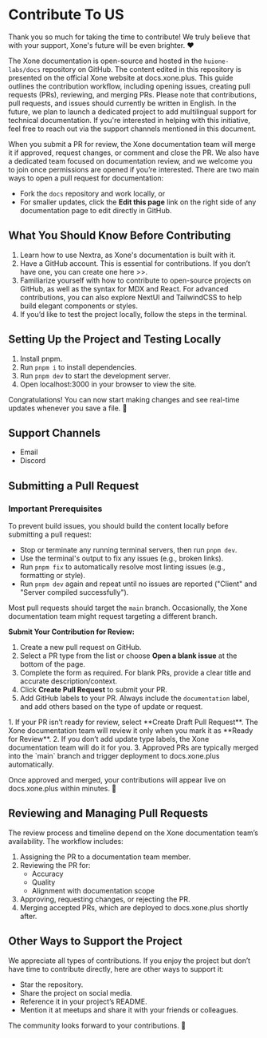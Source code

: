 
# Contribute To US

Thank you so much for taking the time to contribute! We truly believe that with your support, Xone's future will be even brighter. ❤️  

The Xone documentation is open-source and hosted in the `huione-labs/docs` repository on GitHub. The content edited in this repository is presented on the official Xone website at <Link className='text-primaryHue' isExternal showAnchorIcon href="https://docs.xone.plus">docs.xone.plus</Link>. This guide outlines the contribution workflow, including opening issues, creating pull requests (PRs), reviewing, and merging PRs. Please note that contributions, pull requests, and issues should currently be written in English. In the future, we plan to launch a dedicated project to add multilingual support for technical documentation. If you're interested in helping with this initiative, feel free to reach out via the <Link className='text-primaryHue' showAnchorIcon href="contribut#support-channels">support channels</Link> mentioned in this document.  

When you submit a PR for review, the Xone documentation team will merge it if approved, request changes, or comment and close the PR. We also have a dedicated team focused on documentation review, and we welcome you to join once permissions are opened if you’re interested. There are two main ways to open a pull request for documentation:  

- Fork the `docs` repository and work locally, or  
- For smaller updates, click the **Edit this page** link on the right side of any documentation page to edit directly in GitHub.  

## What You Should Know Before Contributing  

1. Learn how to use <Link className='text-primaryHue' isExternal showAnchorIcon href="https://nextra.site/docs">Nextra</Link>, as Xone's documentation is built with it.  
2. Have a <Link className='text-primaryHue' isExternal showAnchorIcon href="https://docs.github.com/en/get-started/start-your-journey/creating-an-account-on-github">GitHub account</Link>. This is essential for contributions. If you don’t have one, you can <Link className='text-primaryHue' isExternal showAnchorIcon href="https://github.com/signup">create one here >></Link>.  
3. Familiarize yourself with <Link className='text-primaryHue' isExternal showAnchorIcon href="https://docs.github.com/en/get-started/exploring-projects-on-github/finding-ways-to-contribute-to-open-source-on-github">how to contribute to open-source projects on GitHub</Link>, as well as the syntax for <Link className='text-primaryHue' isExternal showAnchorIcon href="https://mdxjs.com/">MDX</Link> and <Link className='text-primaryHue' isExternal showAnchorIcon href="https://react.dev/">React</Link>. For advanced contributions, you can also explore <Link className='text-primaryHue' isExternal showAnchorIcon href="https://nextui.org/">NextUI</Link> and <Link className='text-primaryHue' isExternal showAnchorIcon href="https://tailwindcss.com/">TailwindCSS</Link> to help build elegant components or styles.  
4. If you’d like to test the project locally, follow the <Link className='text-primaryHue' isExternal showAnchorIcon href="https://www.notion.so/Xone-14a29fa6e04b8004bac5cedcecfd8f3f?pvs=21">steps in the terminal</Link>.  

## Setting Up the Project and Testing Locally  

1. <Link className='text-primaryHue' isExternal showAnchorIcon href="https://pnpm.io/installation">Install pnpm</Link>.  
2. Run `pnpm i` to install dependencies.  
3. Run `pnpm dev` to start the development server.  
4. Open <Link className='text-primaryHue' isExternal showAnchorIcon href="http://localhost:3000/">localhost:3000</Link> in your browser to view the site.  

Congratulations! You can now start making changes and see real-time updates whenever you save a file. 🥰  

## Support Channels  

- <Link className='text-primaryHue' isExternal showAnchorIcon href="developers@xone.plus">Email</Link>
- <Link className='text-primaryHue' isExternal showAnchorIcon href="https://discord.gg/Du9y2GHV">Discord</Link>

## Submitting a Pull Request  

### **Important Prerequisites**  

To prevent build issues, you should build the content locally before submitting a pull request:  
- Stop or terminate any running terminal servers, then run `pnpm dev`.  
- Use the terminal's output to fix any issues (e.g., broken links).  
- Run `pnpm fix` to automatically resolve most linting issues (e.g., formatting or style).  
- Run `pnpm dev` again and repeat until no issues are reported ("Client" and "Server compiled successfully").  

Most pull requests should target the `main` branch. Occasionally, the Xone documentation team might request targeting a different branch.  

**Submit Your Contribution for Review:**  

1. Create a new <Link className='text-primaryHue' isExternal showAnchorIcon href="https://github.com/huione-labs/docs/issues/new/choose">pull request on GitHub</Link>.  
2. Select a PR type from the list or choose **Open a blank issue** at the bottom of the page.  
3. Complete the form as required. For blank PRs, provide a clear title and accurate description/context.  
4. Click **Create Pull Request** to submit your PR.  
5. Add GitHub labels to your PR. Always include the `documentation` label, and add others based on the type of update or request.  

<Callout emoji="💡">
  1. If your PR isn’t ready for review, select **Create Draft Pull Request**. The Xone documentation team will review it only when you mark it as **Ready for Review**.  
  2. If you don’t add update type labels, the Xone documentation team will do it for you.  
  3. Approved PRs are typically merged into the `main` branch and trigger deployment to <Link className='text-primaryHue' isExternal showAnchorIcon href="https://docs.xone.plus">docs.xone.plus</Link> automatically.   
</Callout>

Once approved and merged, your contributions will appear live on <Link className='text-primaryHue' isExternal showAnchorIcon href="https://docs.xone.plus">docs.xone.plus</Link> within minutes. 🎉  

## Reviewing and Managing Pull Requests  

The review process and timeline depend on the Xone documentation team’s availability. The workflow includes:  

1. Assigning the PR to a documentation team member.  
2. Reviewing the PR for:  
   - Accuracy  
   - Quality  
   - Alignment with documentation scope  
3. Approving, requesting changes, or rejecting the PR.  
4. Merging accepted PRs, which are deployed to <Link className='text-primaryHue' isExternal showAnchorIcon href="https://docs.xone.plus">docs.xone.plus</Link> shortly after.  

## Other Ways to Support the Project  

We appreciate all types of contributions. If you enjoy the project but don’t have time to contribute directly, here are other ways to support it:  
- Star the repository.  
- Share the project on social media.  
- Reference it in your project’s README.  
- Mention it at meetups and share it with your friends or colleagues.  

The community looks forward to your contributions. 🎉  